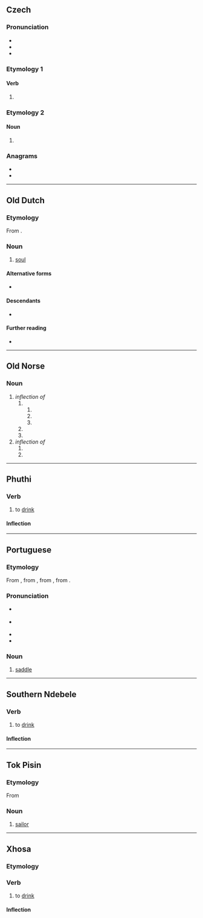 {{also|Sela|sèlā}}
==Czech==

===Pronunciation===
* {{cs-IPA}}
* {{rhymes|ɛla|lang=cs}}
* {{hyphenation|se|la|lang=cs}}

===Etymology 1===

====Verb====
{{head|cs|past participle form}}

# {{inflection of|cs|sít||f|s|past|part|;|n|p|past|part}}

===Etymology 2===

====Noun====
{{head|cs|noun form}}

# {{inflection of|cs|selo||gen|s|;|nom//acc//voc|p}}

===Anagrams===
* {{l|cs|Elsa}}
* {{l|cs|lesa}}

----

==Old Dutch==

===Etymology===
From {{inh|odt|gem-pro|*saiwalō}}.

===Noun===
{{odt-noun|head=sēla|f}}

# [[soul]]
#: {{quote|odt|Irlosin sol an frithe '''sela''' mina fan then thia ginacont mi, wanda under managon he was mit mi.|He shall deliver in peace my '''soul''' from those who attack me, for amongst many he was with me.}}

====Alternative forms====
* {{l|odt|siela}}

====Descendants====
* {{desctree|dum|siele}}

====Further reading====
* {{R:ONW|3958|siela}}

----

==Old Norse==

===Noun===
{{head|non|noun form}}

# ''inflection of'' {{m|non|seli|g=m||harness}}
## {{inflection of|non|seli||obl|s|indef}}
### {{inflection of|non|seli||acc|s|indef}}
### {{inflection of|non|seli||dat|s|indef}}
### {{inflection of|non|seli||gen|s|indef}}
## {{inflection of|non|seli||acc|p|indef}}
## {{inflection of|non|seli||gen|p|indef}}
# ''inflection of'' {{m|non|selr|g=m||seal}}
## {{inflection of|non|selr||acc|p|indef}}
## {{inflection of|non|selr||gen|p|indef}}

----

==Phuthi==

===Verb===
{{bnt-phu-verb|séla}}

# to [[drink]]

====Inflection====
{{rfinfl|bnt-phu|verb}}

----

==Portuguese==

===Etymology===
From {{inh|pt|roa-opt|sela}}, from {{inh|pt|la|sella}}, from {{inh|pt|itc-pro|*sedlā}}, from {{der|pt|ine-pro|*sed-}}.

===Pronunciation===
* {{a|Brazil}} {{IPA|/ˈsɛ.la/|lang=pt}}
* {{a|PT}} {{IPA|/ˈsɛ.lɐ/|lang=pt}}
* {{homophones|lang=pt|cela}}
* {{hyphenation|se|la|lang=pt}}

===Noun===
{{pt-noun|f}}

# [[saddle]]

----

==Southern Ndebele==

===Verb===
{{nr-verb|séla}}

# to [[drink]]

====Inflection====
{{rfinfl|nr|verb}}

----

==Tok Pisin==

===Etymology===
From {{etyl|en|tpi}} {{m|en|sailor}}

===Noun===
{{head|tpi|noun}}

# [[sailor]]

----

==Xhosa==

===Etymology===
{{rfe|xh}}

===Verb===
{{xh-verb|séla}}

# {{lb|xh|transitive}} to [[drink]]

====Inflection====
{{rfinfl|xh|verb}}
